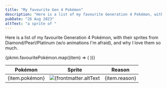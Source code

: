 ```yaml
---
title: "My favourite Gen 4 Pokémon"
description: "Here is a list of my favourite Generation 4 Pokémon, with their sprites from Gold/Silver/Crystal, and why I love them so much."
pubDate: "26 Aug 2023"
altText: "a sprite of "
---
```


Here is a list of my favourite Generation 4 Pokémon, with their sprites from Diamond/Pearl/Platinum (w/o animations I'm afraid), and why I love them so much.

<table>
	<thead>
		<tr>
			<th>Pokémon</th>
			<th>Sprite</th>
			<th>Reason</th>
		</tr>
	</thead>
	{pkmn.favouritePokémon.map((item) => (
	<tr>
		<td>{item.pokémon}</td>
		<td><img src={item.sprite} alt={frontmatter.altText + item.pokémon} width="" height="" /></td>
		<td>{item.reason}</td>
	</tr>
	))}
</table>